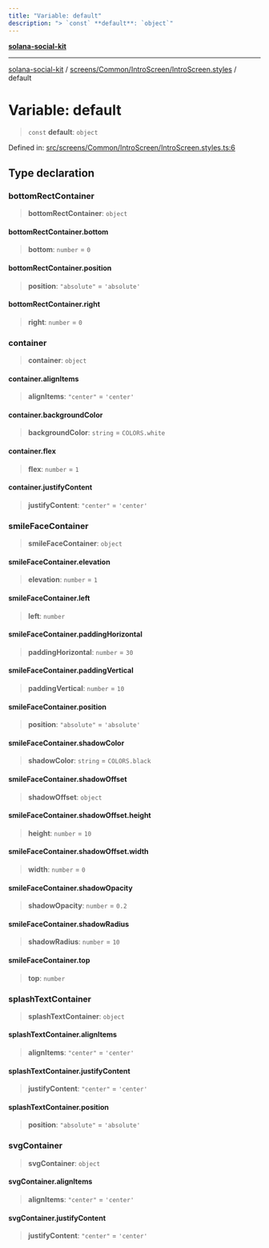 ```yaml
---
title: "Variable: default"
description: "> `const` **default**: `object`"
---
```


[**solana-social-kit**](../../../../../README.mdx)

***

[solana-social-kit](../../../../../README.mdx) / [screens/Common/IntroScreen/IntroScreen.styles](../README.mdx) / default

# Variable: default

> `const` **default**: `object`

Defined in: [src/screens/Common/IntroScreen/IntroScreen.styles.ts:6](https://github.com/SendArcade/solana-social-starter/blob/03568260ca96ed63f77049843c721de1cb011893/src/screens/Common/IntroScreen/IntroScreen.styles.ts#L6)

## Type declaration

### bottomRectContainer

> **bottomRectContainer**: `object`

#### bottomRectContainer.bottom

> **bottom**: `number` = `0`

#### bottomRectContainer.position

> **position**: `"absolute"` = `'absolute'`

#### bottomRectContainer.right

> **right**: `number` = `0`

### container

> **container**: `object`

#### container.alignItems

> **alignItems**: `"center"` = `'center'`

#### container.backgroundColor

> **backgroundColor**: `string` = `COLORS.white`

#### container.flex

> **flex**: `number` = `1`

#### container.justifyContent

> **justifyContent**: `"center"` = `'center'`

### smileFaceContainer

> **smileFaceContainer**: `object`

#### smileFaceContainer.elevation

> **elevation**: `number` = `1`

#### smileFaceContainer.left

> **left**: `number`

#### smileFaceContainer.paddingHorizontal

> **paddingHorizontal**: `number` = `30`

#### smileFaceContainer.paddingVertical

> **paddingVertical**: `number` = `10`

#### smileFaceContainer.position

> **position**: `"absolute"` = `'absolute'`

#### smileFaceContainer.shadowColor

> **shadowColor**: `string` = `COLORS.black`

#### smileFaceContainer.shadowOffset

> **shadowOffset**: `object`

#### smileFaceContainer.shadowOffset.height

> **height**: `number` = `10`

#### smileFaceContainer.shadowOffset.width

> **width**: `number` = `0`

#### smileFaceContainer.shadowOpacity

> **shadowOpacity**: `number` = `0.2`

#### smileFaceContainer.shadowRadius

> **shadowRadius**: `number` = `10`

#### smileFaceContainer.top

> **top**: `number`

### splashTextContainer

> **splashTextContainer**: `object`

#### splashTextContainer.alignItems

> **alignItems**: `"center"` = `'center'`

#### splashTextContainer.justifyContent

> **justifyContent**: `"center"` = `'center'`

#### splashTextContainer.position

> **position**: `"absolute"` = `'absolute'`

### svgContainer

> **svgContainer**: `object`

#### svgContainer.alignItems

> **alignItems**: `"center"` = `'center'`

#### svgContainer.justifyContent

> **justifyContent**: `"center"` = `'center'`
